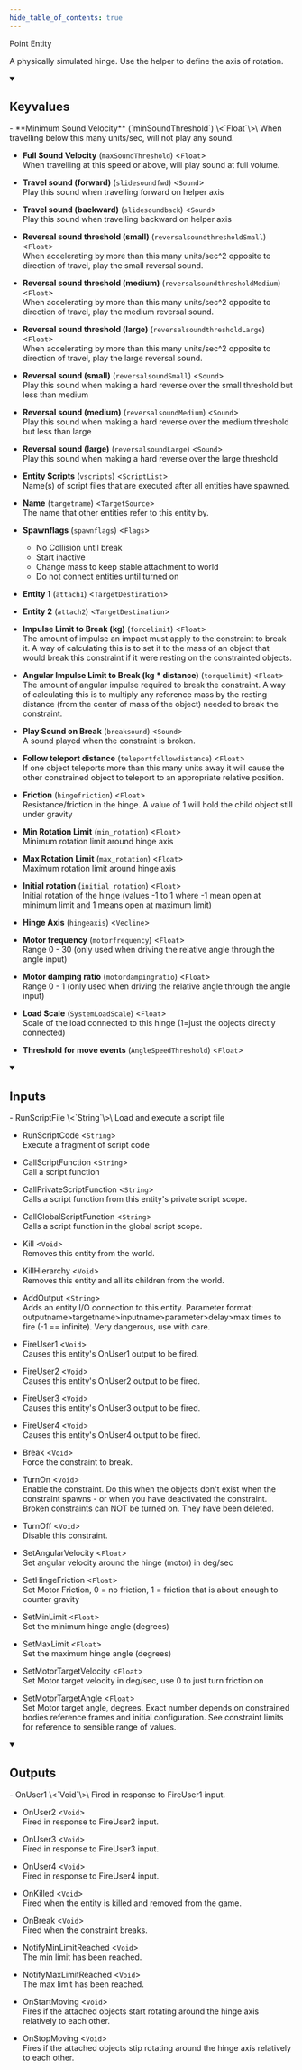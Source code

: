 ```yaml
---
hide_table_of_contents: true
---
```


<!---
!!!!!!
THIS PAGE IS AUTOGENERATED FROM GAME FGD DEFINITIONS!
DO NOT EDIT MANUALLY!
!!!!!!

In order to make edits, you can make an annotation file in /fgd_dump_overrides
-->


Point Entity

A physically simulated hinge. Use the helper to define the axis of rotation.

<details open>
<summary><h2>Keyvalues</h2></summary>
- **Minimum Sound Velocity** (`minSoundThreshold`) \<`Float`\>\
When travelling below this many units/sec, will not play any sound.

- **Full Sound Velocity** (`maxSoundThreshold`) \<`Float`\>\
When travelling at this speed or above, will play sound at full volume.

- **Travel sound (forward)** (`slidesoundfwd`) \<`Sound`\>\
Play this sound when travelling forward on helper axis

- **Travel sound (backward)** (`slidesoundback`) \<`Sound`\>\
Play this sound when travelling backward on helper axis

- **Reversal sound threshold (small)** (`reversalsoundthresholdSmall`) \<`Float`\>\
When accelerating by more than this many units/sec^2 opposite to direction of travel, play the small reversal sound.

- **Reversal sound threshold (medium)** (`reversalsoundthresholdMedium`) \<`Float`\>\
When accelerating by more than this many units/sec^2 opposite to direction of travel, play the medium reversal sound.

- **Reversal sound threshold (large)** (`reversalsoundthresholdLarge`) \<`Float`\>\
When accelerating by more than this many units/sec^2 opposite to direction of travel, play the large reversal sound.

- **Reversal sound (small)** (`reversalsoundSmall`) \<`Sound`\>\
Play this sound when making a hard reverse over the small threshold but less than medium

- **Reversal sound (medium)** (`reversalsoundMedium`) \<`Sound`\>\
Play this sound when making a hard reverse over the medium threshold but less than large

- **Reversal sound (large)** (`reversalsoundLarge`) \<`Sound`\>\
Play this sound when making a hard reverse over the large threshold

- **Entity Scripts** (`vscripts`) \<`ScriptList`\>\
Name(s) of script files that are executed after all entities have spawned.

- **Name** (`targetname`) \<`TargetSource`\>\
The name that other entities refer to this entity by.

- **Spawnflags** (`spawnflags`) \<`Flags`\>
  - No Collision until break 
  - Start inactive 
  - Change mass to keep stable attachment to world 
  - Do not connect entities until turned on 


- **Entity 1** (`attach1`) \<`TargetDestination`\>

- **Entity 2** (`attach2`) \<`TargetDestination`\>

- **Impulse Limit to Break (kg)** (`forcelimit`) \<`Float`\>\
The amount of impulse an impact must apply to the constraint to break it. A way of calculating this is to set it to the mass of an object that would break this constraint if it were resting on the constrainted objects.

- **Angular Impulse Limit to Break (kg * distance)** (`torquelimit`) \<`Float`\>\
The amount of angular impulse required to break the constraint. A way of calculating this is to multiply any reference mass by the resting distance (from the center of mass of the object) needed to break the constraint.

- **Play Sound on Break** (`breaksound`) \<`Sound`\>\
A sound played when the constraint is broken.

- **Follow teleport distance** (`teleportfollowdistance`) \<`Float`\>\
If one object teleports more than this many units away it will cause the other constrained object to teleport to an appropriate relative position.

- **Friction** (`hingefriction`) \<`Float`\>\
Resistance/friction in the hinge. A value of 1 will hold the child object still under gravity

- **Min Rotation Limit** (`min_rotation`) \<`Float`\>\
Minimum rotation limit around hinge axis

- **Max Rotation Limit** (`max_rotation`) \<`Float`\>\
Maximum rotation limit around hinge axis

- **Initial rotation** (`initial_rotation`) \<`Float`\>\
Initial rotation of the hinge (values -1 to 1 where -1 mean open at minimum limit and 1 means open at maximum limit)

- **Hinge Axis** (`hingeaxis`) \<`Vecline`\>

- **Motor frequency** (`motorfrequency`) \<`Float`\>\
Range 0 - 30 (only used when driving the relative angle through the angle input)

- **Motor damping ratio** (`motordampingratio`) \<`Float`\>\
Range 0 - 1 (only used when driving the relative angle through the angle input)

- **Load Scale** (`SystemLoadScale`) \<`Float`\>\
Scale of the load connected to this hinge (1=just the objects directly connected)

- **Threshold for move events** (`AngleSpeedThreshold`) \<`Float`\>


 </details>
<details open>
<summary><h2>Inputs</h2></summary>
- RunScriptFile \<`String`\>\
Load and execute a script file

- RunScriptCode \<`String`\>\
Execute a fragment of script code

- CallScriptFunction \<`String`\>\
Call a script function

- CallPrivateScriptFunction \<`String`\>\
Calls a script function from this entity's private script scope.

- CallGlobalScriptFunction \<`String`\>\
Calls a script function in the global script scope.

- Kill \<`Void`\>\
Removes this entity from the world.

- KillHierarchy \<`Void`\>\
Removes this entity and all its children from the world.

- AddOutput \<`String`\>\
Adds an entity I/O connection to this entity. Parameter format: outputname&gt;targetname>inputname&gt;parameter&gt;delay&gt;max times to fire (-1 == infinite). Very dangerous, use with care.

- FireUser1 \<`Void`\>\
Causes this entity's OnUser1 output to be fired.

- FireUser2 \<`Void`\>\
Causes this entity's OnUser2 output to be fired.

- FireUser3 \<`Void`\>\
Causes this entity's OnUser3 output to be fired.

- FireUser4 \<`Void`\>\
Causes this entity's OnUser4 output to be fired.

- Break \<`Void`\>\
Force the constraint to break.

- TurnOn \<`Void`\>\
Enable the constraint.  Do this when the objects don't exist when the constraint spawns - or when you have deactivated the constraint.  Broken constraints can NOT be turned on.  They have been deleted.

- TurnOff \<`Void`\>\
Disable this constraint.

- SetAngularVelocity \<`Float`\>\
Set angular velocity around the hinge (motor) in deg/sec

- SetHingeFriction \<`Float`\>\
Set Motor Friction, 0 = no friction, 1 = friction that is about enough to counter gravity

- SetMinLimit \<`Float`\>\
Set the minimum hinge angle (degrees)

- SetMaxLimit \<`Float`\>\
Set the maximum hinge angle (degrees)

- SetMotorTargetVelocity \<`Float`\>\
Set Motor target velocity in deg/sec, use 0 to just turn friction on

- SetMotorTargetAngle \<`Float`\>\
Set Motor target angle, degrees. Exact number depends on constrained bodies reference frames and initial configuration. See constraint limits for reference to sensible range of values.


 </details>
<details open>
<summary><h2>Outputs</h2></summary>
- OnUser1 \<`Void`\>\
Fired in response to FireUser1 input.

- OnUser2 \<`Void`\>\
Fired in response to FireUser2 input.

- OnUser3 \<`Void`\>\
Fired in response to FireUser3 input.

- OnUser4 \<`Void`\>\
Fired in response to FireUser4 input.

- OnKilled \<`Void`\>\
Fired when the entity is killed and removed from the game.

- OnBreak \<`Void`\>\
Fired when the constraint breaks.

- NotifyMinLimitReached \<`Void`\>\
The min limit has been reached.

- NotifyMaxLimitReached \<`Void`\>\
The max limit has been reached.

- OnStartMoving \<`Void`\>\
Fires if the attached objects start rotating around the hinge axis relatively to each other.

- OnStopMoving \<`Void`\>\
Fires if the attached objects stip rotating around the hinge axis relatively to each other.


 </details>